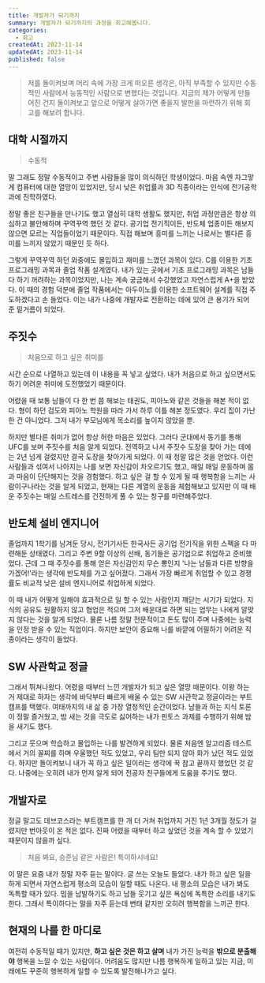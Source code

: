 ```yaml
---
title: 개발자가 되기까지
summary: 개발자가 되기까지의 과정을 회고해봅니다.
categories:
  - 회고
createdAt: 2023-11-14
updatedAt: 2023-11-14
published: false
---
```


> 저를 돌이켜보며 머리 속에 가장 크게 떠오른 생각은, 아직 부족할 수 있지만 수동적인 사람에서 능동적인 사람으로 변했다는 것입니다. 지금의 제가 어떻게 만들어진 건지 돌이켜보고 앞으로 어떻게 살아가면 좋을지 발판을 마련하기 위해 회고를 해보려 합니다.

## 대학 시절까지

> 수동적

말 그래도 정말 수동적이고 주변 사람들을 많이 의식하던 학생이었다. 마음 속엔 자그맣게 컴퓨터에 대한 열망이 있었지만, 당시 낮은 취업률과 3D 직종이라는 인식에 전기공학과에 진학하였다.

정말 좋은 친구들을 만나기도 했고 열심히 대학 생활도 했지만, 취업 과정만큼은 항상 의심하고 불안해하며 꾸역꾸역 했던 것 같다. 공기업 전기직이든, 반도체 업종이든 해보지 않으면 모르는 직업들이었기 때문이다. 직접 해보며 흥미를 느끼는 나로서는 별다른 흥미를 느끼지 않았기 때문인 듯 하다.

그렇게 꾸역꾸역 하던 와중에도 몰입하고 재미를 느꼈던 과목이 있다. C를 이용한 기초 프로그래밍 과목과 졸업 작품 설계였다. 내가 있는 곳에서 기초 프로그래밍 과목은 남들 다 하기 꺼려하는 과목이었지만, 나는 계속 궁금해서 수강했었고 자연스럽게 A+을 받았다. 이 때의 경험 덕분에 졸업 작품에서는 아두이노를 이용한 소프트웨어 설계를 직접 주도하겠다고 손 들었다. 이는 내가 나중에 개발자로 전환하는 데에 있어 큰 용기가 되어 준 밑거름이 되었다.

## 주짓수

> 처음으로 하고 싶은 취미를

시간 순으로 나열하고 있는데 이 내용을 꼭 넣고 싶었다. 내가 처음으로 하고 싶으면서도 하기 어려운 취미에 도전했었기 때문이다.

어렸을 때 보통 남들이 다 한 번 쯤 해보는 태권도, 피아노와 같은 것들을 해본 적이 없다. 형이 하던 검도와 피아노 학원을 따라 가서 하루 이틀 해본 정도였다. 우리 집이 가난한 건 아니었다. 그저 내가 부모님에게 목소리를 높이지 않았을 뿐.

하지만 별다른 취미가 없어 항상 허한 마음은 있었다. 그러다 군대에서 동기를 통해 UFC를 보며 주짓수를 처음 알게 되었다. 전역하고 나서 주짓수 도장을 찾아 가는 데에는 2년 넘게 걸렸지만 결국 도장을 찾아가게 되었다. 이 때 정말 많은 것을 얻었다. 이런 사람들과 섞여서 나아지는 나를 보면 자신감이 차오르기도 했고, 매일 매일 운동하며 몸과 마음이 단단해지는 것을 경험했다. 하고 싶은 걸 할 수 있게 될 때 행복함을 느끼는 사람이구나라는 것을 알게 되었고, 현재는 다른 계열의 운동을 체험해보고 있지만 이 때 배운 주짓수는 매일 스트레스를 건전하게 풀 수 있는 창구를 마련해주었다.

## 반도체 설비 엔지니어

졸업까지 1학기를 남겨둔 당시, 전기기사든 한국사든 공기업 전기직을 위한 스펙을 다 마련해둔 상태였다. 그리고 주변 9할 이상의 선배, 동기들은 공기업으로 취업하고 준비했었다. 근데 그 때 주짓수를 통해 얻은 자신감인지 무슨 뽕인지 '나는 남들과 다른 방향을 가겠어!'라는 생각에 반도체를 가고 싶어졌다. 그래서 가장 빠르게 취업할 수 있고 경쟁률도 비교적 낮은 설비 엔지니어로 취업하게 되었다.

이 때 내가 어떻게 일해야 효과적으로 일 할 수 있는 사람인지 꺠닫는 시기가 되었다. 지식의 공유도 원활하지 않고 협업은 적으며 그저 배운대로 하면 되는 업무는 나에게 알맞지 않다는 것을 알게 되었다. 물론 나름 정말 전문적이고 돈도 많이 주며 나중에는 능력을 인정 받을 수 있는 직업이다. 하지만 보안이 중요해 나를 바깥에 어필하기 어려운 직종이라는 생각이 들었다.

## SW 사관학교 정글

그래서 뛰쳐나왔다. 어렸을 때부터 느낀 개발자가 되고 싶은 열망 때문이다. 이왕 하는 거 제대로 하자는 생각에 바닥부터 빠르게 배울 수 있는 SW 사관학교 정글이라는 부트캠프를 택했다. 여태까지의 내 삶 중 가장 열정적인 순간이었다. 남들과 하는 지식 토론이 정말 즐거웠고, 밤 새는 것을 극도로 싫어하는 내가 핀토스 과제를 수행하기 위해 밤을 새기도 했다.

그리고 웃으며 학습하고 몰입하는 나를 발견하게 되었다. 물론 처음엔 알고리즘 테스트에서 거의 꼴찌를 하며 우울했던 적도 있었고, 우리 팀만 되지 않아 화가 났던 적도 있었다. 하지만 돌이켜보니 내가 꼭 하고 싶은 일이라는 생각에 꾹 참고 끝까지 했었던 것 같다. 나중에는 오히려 내가 먼저 알게 되어 전공자 친구들에게 도움을 주기도 했다.

## 개발자로

정글 말고도 데브코스라는 부트캠프를 한 개 더 거쳐 취업까지 거진 1년 3개월 정도가 걸렸지만 번아웃이 온 적은 없다. 진짜 어렸을 때부터 하고 싶었던 것을 계속 할 수 있었기 때문이지 않을까 싶다.

> 처음 봐요, 승준님 같은 사람은! 특이하시네요!

이 말은 요즘 내가 정말 자주 듣는 말이다. 글 쓰는 오늘도 들었다. 내가 하고 싶은 일을 하게 되면서 자연스럽게 평소의 모습이 일할 때도 나온다. 내 평소의 모습은 내가 봐도 독특할 때가 있다. 밈을 남발하기도 하고 남들 웃기고 싶은 욕심에 독특한 소리를 내기도 한다. 그래서 특이하다는 말을 자주 듣는데 변태 같지만 오히려 행복함을 느끼곤 한다.

## 현재의 나를 한 마디로

여전히 수동적일 때가 있지만, <strong>하고 싶은 것은 하고 살며</strong> 내가 가진 능력을 <strong>밖으로 분출해야</strong> 행복을 느낄 수 있는 사람이다. 어려움도 많지만 나름 행복하게 일하고 있는 지금, 미래에도 꾸준히 행복하게 일할 수 있도록 발전해나가고 싶다.
